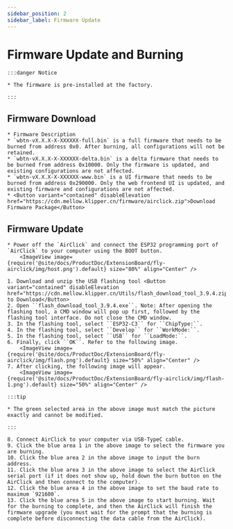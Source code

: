 ```yaml
---
sidebar_position: 2
sidebar_label: Firmware Update
---
```







# Firmware Update and Burning

    :::danger Notice

    * The firmware is pre-installed at the factory.

    :::

## Firmware Download

    * Firmware Description
    * `wbtn-vX.X.X-X-XXXXXX-full.bin` is a full firmware that needs to be burned from address 0x0. After burning, all configurations will not be retained.
    * `wbtn-vX.X.X-X-XXXXXX-delta.bin` is a delta firmware that needs to be burned from address 0x10000. Only the firmware is updated, and existing configurations are not affected.
    * `wbtn-vX.X.X-X-XXXXXX-www.bin` is a UI firmware that needs to be burned from address 0x290000. Only the web frontend UI is updated, and existing firmware and configurations are not affected.
    * <Button variant="contained" disableElevation href="https://cdn.mellow.klipper.cn/firmware/airclick.zip">Download Firmware Package</Button>

## Firmware Update
    * Power off the `AirClick` and connect the ESP32 programming port of `AirClick` to your computer using the BOOT button.
        <ImageView image={require('@site/docs/ProductDoc/ExtensionBoard/fly-airclick/img/host.png').default} size="80%" align="Center" />

    1. Download and unzip the USB flashing tool <Button variant="contained" disableElevation href="https://cdn.mellow.klipper.cn/Utils/flash_download_tool_3.9.4.zip">Click to Download</Button>
    2. Open ``flash_download_tool_3.9.4.exe``. Note: After opening the flashing tool, a CMD window will pop up first, followed by the flashing tool interface. Do not close the CMD window.
    3. In the flashing tool, select ``ESP32-C3`` for ``ChipType:``.
    4. In the flashing tool, select ``Develop`` for ``WorkMode:``.
    5. In the flashing tool, select ``USB`` for ``LoadMode:``.
    6. Finally, click ``OK``. Refer to the following image.
        <ImageView image={require('@site/docs/ProductDoc/ExtensionBoard/fly-airclick/img/flash.png').default} size="50%" align="Center" />
    7. After clicking, the following image will appear.
        <ImageView image={require('@site/docs/ProductDoc/ExtensionBoard/fly-airclick/img/flash-1.png').default} size="50%" align="Center" />

    :::tip

    * The green selected area in the above image must match the picture exactly and cannot be modified.

    :::

    8. Connect AirClick to your computer via USB-TypeC cable.
    9. Click the blue area 1 in the above image to select the firmware you are burning.
    10. Click the blue area 2 in the above image to input the burn address.
    11. Click the blue area 3 in the above image to select the AirClick serial port (if it does not show up, hold down the burn button on the AirClick and then connect to the computer).
    12. Click the blue area 4 in the above image to set the baud rate to maximum `921600`.
    13. Click the blue area 5 in the above image to start burning. Wait for the burning to complete, and then the AirClick will finish the firmware upgrade (you must wait for the prompt that the burning is complete before disconnecting the data cable from the AirClick).